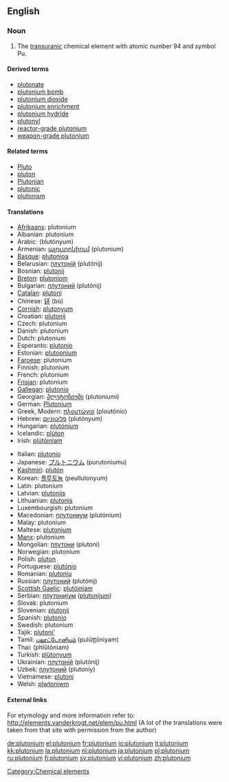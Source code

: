 {{see|Plutonium}}
==English==
{{elements|Pu|neptunium|Np|americium|Am}}
=== Noun ===
{{en-noun|-}}
{{wikipedia}}

#The [[transuranic]] chemical element with atomic number 94 and symbol Pu.

====Derived terms====
*[[plutonate]]
*[[plutonium bomb]]
*[[plutonium dioxide]]
*[[plutonium enrichment]]
*[[plutonium hydride]]
*[[plutonyl]]
*[[reactor-grade plutonium]]
*[[weapon-grade plutonium]]

====Related terms====
*[[Pluto]]
*[[pluton]]
*[[Plutonian]]
*[[plutonic]]
*[[plutonism]]

==== Translations ====
{{top}}
*[[Afrikaans]]: plutonium
*Albanian: plutonium
*Arabic: {{ARchar|[[بلوتونيوم]]}} (blutónyum) {{m}}
*Armenian: [[պլուտոնիում]] (plutonium)
*[[Basque]]: [[plutonioa]]
*Belarusian: [[плутонiй]] (plutónij) {{m}}
*Bosnian: [[plutonij]]
*[[Breton]]: [[plutoniom]] {{m}}
*Bulgarian: [[плутоний]] (plutónij) {{m}}
*[[Catalan]]: [[plutoni]]
*Chinese: [[钚]] (bù)
*[[Cornish]]: [[plutonyum]]
*Croatian: [[plutonij]]
*Czech: plutonium
*Danish: plutonium
*Dutch: plutonium {{n}}
*Esperanto: [[plutonio]]
*Estonian: [[plutoonium]]
*[[Faroese]]: plutonium
*Finnish: plutonium
*French: plutonium {{m}}
*[[Frisian]]: plutonium
*[[Gallegan]]: [[plutonio]]
*Georgian: [[პლუტონიუმი]] (plutoniumi)
*German: [[Plutonium]] {{n}}
*Greek, Modern: [[πλουτώνιο]] (ploutónio) {{n}}
*Hebrew: [[פלוטוניום]] (plutónyum)
*Hungarian: [[plutónium]]
*Icelandic: [[plúton]]
*Irish: [[plútóiniam]]
{{mid}}
*Italian: [[plutonio]] {{m}}
*Japanese: [[プルトニウム]] (purutoniumu)
*[[Kashmiri]]: [[plutón]]
*Korean: [[플루토늄]] (peullutonyum)
*Latin: plutonium
*Latvian: [[plutonijs]]
*Lithuanian: [[plutonis]]
*Luxembourgish: plutonium
*Macedonian: [[плутониум]] (plutónium) {{m}}
*Malay: plutonium
*Maltese: [[plutonjum]]
*[[Manx]]: plutonium
*Mongolian: [[плутони]] (plutoni)
*Norwegian: plutonium
*Polish: [[pluton]] {{m}}
*Portuguese: [[plutónio]] {{m}}
*Romanian: [[plutoniu]] {{n}}
*Russian: [[плутоний]] (plutónij) {{m}}
*[[Scottish Gaelic]]: [[plutòiniam]]
*Serbian: [[плутониjум]] ([[plutonijum]]) {{m}}
*Slovak: plutonium
*Slovenian: [[plutonij]]
*Spanish: [[plutonio]] {{m}}
*Swedish: plutonium
*Tajik: [[plutoni']]
*Tamil: [[புலூட்டோனியம்]] (pulūţţōniyam)
*Thai: {{THchar|[[พลูโทเนียม]]}} (phlūtōniam)
*Turkish: [[plütonyum]]
*Ukrainian: [[плутонiй]] (plutónij) {{m}}
*Uzbek: [[плутоний]] (plutoniy)
*Vietnamese: [[plutoni]]
*Welsh: [[plwtoniwm]]
{{bottom}}

====External links====
For etymology and more information refer to:
http://elements.vanderkrogt.net/elem/pu.html
(A lot of the translations were taken from that site with permission from the author)

[[Category:Chemical elements]]

[[de:plutonium]]
[[el:plutonium]]
[[fr:plutonium]]
[[io:plutonium]]
[[it:plutonium]]
[[kk:plutonium]]
[[la:plutonium]]
[[nl:plutonium]]
[[ja:plutonium]]
[[pl:plutonium]]
[[ru:plutonium]]
[[fi:plutonium]]
[[sv:plutonium]]
[[vi:plutonium]]
[[zh:plutonium]]